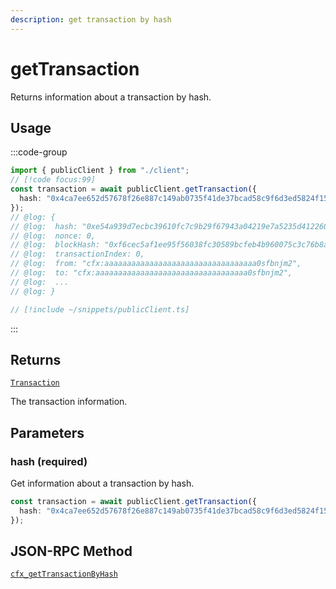 ```yaml
---
description: get transaction by hash
---
```


# getTransaction

Returns information about a transaction by hash.

## Usage

:::code-group

```ts twoslash [example.ts]
import { publicClient } from "./client";
// [!code focus:99]
const transaction = await publicClient.getTransaction({
  hash: "0x4ca7ee652d57678f26e887c149ab0735f41de37bcad58c9f6d3ed5824f15b74d",
});
// @log: {
// @log:  hash: "0xe54a939d7ecbc39610fc7c9b29f67943a04219e7a5235d412260d81721ca7d68",
// @log:  nonce: 0,
// @log:  blockHash: "0xf6cec5af1ee95f56038fc30589bcfeb4b960075c3c76b8a0eaa6d36e8e623b50",
// @log:  transactionIndex: 0,
// @log:  from: "cfx:aaaaaaaaaaaaaaaaaaaaaaaaaaaaaaaaaa0sfbnjm2",
// @log:  to: "cfx:aaaaaaaaaaaaaaaaaaaaaaaaaaaaaaaaaa0sfbnjm2",
// @log:  ...
// @log: }
```

```ts [client.ts] filename="client.ts"
// [!include ~/snippets/publicClient.ts]
```

:::

## Returns

[`Transaction`](#TODO)

The transaction information.

## Parameters

### hash (required)

Get information about a transaction by hash.

```ts
const transaction = await publicClient.getTransaction({
  hash: "0x4ca7ee652d57678f26e887c149ab0735f41de37bcad58c9f6d3ed5824f15b74d", // [!code focus]
});
```

## JSON-RPC Method

[`cfx_getTransactionByHash`](https://doc.confluxnetwork.org/docs/core/build/json-rpc/cfx-namespace#cfx_gettransactionbyhash)
